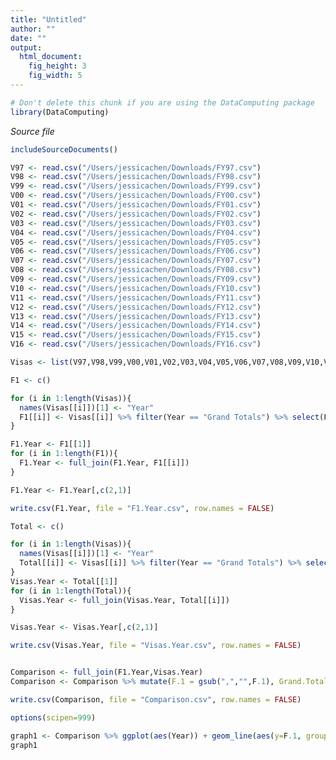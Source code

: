 ```yaml
---
title: "Untitled"
author: ""
date: ""
output: 
  html_document:
    fig_height: 3
    fig_width: 5
---
```

<!-- Don't edit in between this line and the one below -->
```r
# Don't delete this chunk if you are using the DataComputing package
library(DataComputing)
```
*Source file* 
```r
includeSourceDocuments()
```
<!-- Don't edit the material above this line -->

```r
V97 <- read.csv("/Users/jessicachen/Downloads/FY97.csv")
V98 <- read.csv("/Users/jessicachen/Downloads/FY98.csv")
V99 <- read.csv("/Users/jessicachen/Downloads/FY99.csv")
V00 <- read.csv("/Users/jessicachen/Downloads/FY00.csv")
V01 <- read.csv("/Users/jessicachen/Downloads/FY01.csv")
V02 <- read.csv("/Users/jessicachen/Downloads/FY02.csv")
V03 <- read.csv("/Users/jessicachen/Downloads/FY03.csv")
V04 <- read.csv("/Users/jessicachen/Downloads/FY04.csv")
V05 <- read.csv("/Users/jessicachen/Downloads/FY05.csv")
V06 <- read.csv("/Users/jessicachen/Downloads/FY06.csv")
V07 <- read.csv("/Users/jessicachen/Downloads/FY07.csv")
V08 <- read.csv("/Users/jessicachen/Downloads/FY08.csv")
V09 <- read.csv("/Users/jessicachen/Downloads/FY09.csv")
V10 <- read.csv("/Users/jessicachen/Downloads/FY10.csv")
V11 <- read.csv("/Users/jessicachen/Downloads/FY11.csv")
V12 <- read.csv("/Users/jessicachen/Downloads/FY12.csv")
V13 <- read.csv("/Users/jessicachen/Downloads/FY13.csv")
V14 <- read.csv("/Users/jessicachen/Downloads/FY14.csv")
V15 <- read.csv("/Users/jessicachen/Downloads/FY15.csv")
V16 <- read.csv("/Users/jessicachen/Downloads/FY16.csv")

```
```r
Visas <- list(V97,V98,V99,V00,V01,V02,V03,V04,V05,V06,V07,V08,V09,V10,V11,V12,V13,V14,V15,V16)

F1 <- c()

for (i in 1:length(Visas)){
  names(Visas[[i]])[1] <- "Year"
  F1[[i]] <- Visas[[i]] %>% filter(Year == "Grand Totals") %>% select(F.1) %>% mutate(Year = 1996 + i) 
}

F1.Year <- F1[[1]]
for (i in 1:length(F1)){
  F1.Year <- full_join(F1.Year, F1[[i]])
}

F1.Year <- F1.Year[,c(2,1)]

write.csv(F1.Year, file = "F1.Year.csv", row.names = FALSE)
```

```r
Total <- c()

for (i in 1:length(Visas)){
  names(Visas[[i]])[1] <- "Year"
  Total[[i]] <- Visas[[i]] %>% filter(Year == "Grand Totals") %>% select(Grand.Total) %>% mutate(Year = 1996 + i) 
}
Visas.Year <- Total[[1]]
for (i in 1:length(Total)){
  Visas.Year <- full_join(Visas.Year, Total[[i]])
}

Visas.Year <- Visas.Year[,c(2,1)]

write.csv(Visas.Year, file = "Visas.Year.csv", row.names = FALSE)



```

```r
Comparison <- full_join(F1.Year,Visas.Year)
Comparison <- Comparison %>% mutate(F.1 = gsub(",","",F.1), Grand.Total = gsub(",","",Grand.Total)) %>% mutate(F.1 = as.numeric(F.1), Grand.Total = as.numeric(Grand.Total))

write.csv(Comparison, file = "Comparison.csv", row.names = FALSE)

options(scipen=999)

graph1 <- Comparison %>% ggplot(aes(Year)) + geom_line(aes(y=F.1, group =1), col = "Blue") + geom_line(aes(y=Grand.Total, group = 1), col = "Red") + scale_y_continuous(breaks = seq(0,15000000, by = 500000))
graph1
```

